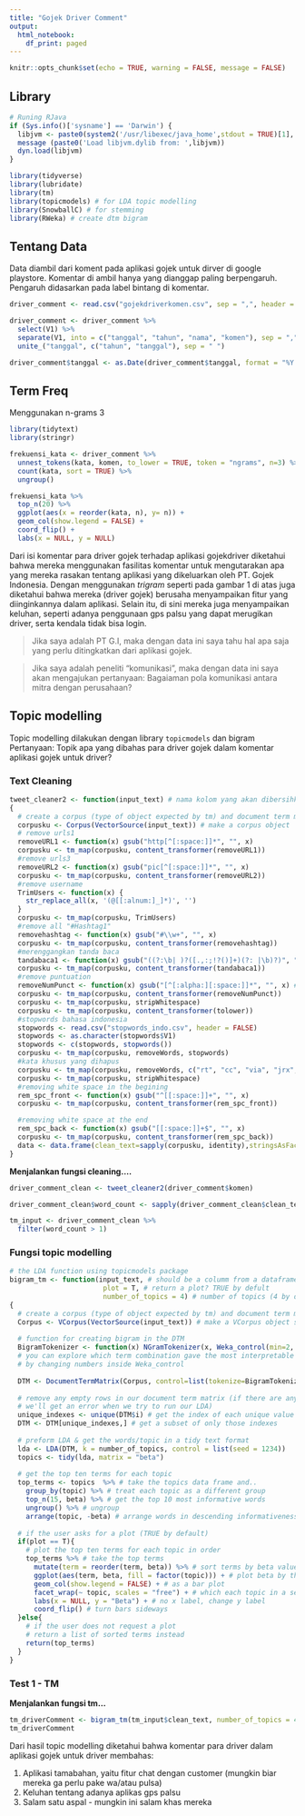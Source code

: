 ```yaml
---
title: "Gojek Driver Comment"
output:
  html_notebook:
    df_print: paged
---
```


```r
knitr::opts_chunk$set(echo = TRUE, warning = FALSE, message = FALSE)
```

## Library
```r
# Runing RJava
if (Sys.info()['sysname'] == 'Darwin') {
  libjvm <- paste0(system2('/usr/libexec/java_home',stdout = TRUE)[1],'/jre/lib/server/libjvm.dylib')
  message (paste0('Load libjvm.dylib from: ',libjvm))
  dyn.load(libjvm)
}

library(tidyverse)
library(lubridate)
library(tm)
library(topicmodels) # for LDA topic modelling 
library(SnowballC) # for stemming
library(RWeka) # create dtm bigram 

```

## Tentang Data
Data diambil dari koment pada aplikasi gojek untuk dirver di google playstore. Komentar di ambil hanya yang dianggap paling berpengaruh. Pengaruh didasarkan pada label bintang di komentar. 

```r
driver_comment <- read.csv("gojekdriverkomen.csv", sep = ",", header = FALSE, stringsAsFactors = FALSE)

driver_comment <- driver_comment %>%
  select(V1) %>%
  separate(V1, into = c("tanggal", "tahun", "nama", "komen"), sep = ",") %>%
  unite_("tanggal", c("tahun", "tanggal"), sep = " ")

driver_comment$tanggal <- as.Date(driver_comment$tanggal, format = "%Y %b %d")
```

## Term Freq
Menggunakan n-grams 3

```r
library(tidytext)
library(stringr)

frekuensi_kata <- driver_comment %>%
  unnest_tokens(kata, komen, to_lower = TRUE, token = "ngrams", n=3) %>%
  count(kata, sort = TRUE) %>%
  ungroup()

frekuensi_kata %>%
  top_n(20) %>%
  ggplot(aes(x = reorder(kata, n), y= n)) +
  geom_col(show.legend = FALSE) + 
  coord_flip() +
  labs(x = NULL, y = NULL)
```

Dari isi komentar para driver gojek terhadap aplikasi gojekdriver diketahui bahwa mereka menggunakan fasilitas komentar untuk mengutarakan apa yang mereka rasakan tentang aplikasi yang dikeluarkan oleh PT. Gojek Indonesia. Dengan menggunakan *trigram* seperti pada gambar 1 di atas juga diketahui bahwa mereka (driver gojek) berusaha menyampaikan fitur yang diinginkannya dalam aplikasi. Selain itu, di sini mereka juga menyampaikan keluhan, seperti adanya penggunaan gps palsu yang dapat merugikan driver, serta kendala tidak bisa login.   

  > Jika saya adalah PT G.I, maka dengan data ini saya tahu hal apa saja yang perlu ditingkatkan dari aplikasi gojek. 

  > Jika saya adalah peneliti "komunikasi", maka dengan data ini saya akan mengajukan pertanyaan: Bagaiaman pola komunikasi antara mitra dengan perusahaan?

## Topic modelling
Topic modelling dilakukan dengan library `topicmodels` dan bigram
Pertanyaan: Topik apa yang dibahas para driver gojek dalam komentar aplikasi gojek untuk driver?

### Text Cleaning
```r
tweet_cleaner2 <- function(input_text) # nama kolom yang akan dibersihkan
{    
  # create a corpus (type of object expected by tm) and document term matrix
  corpusku <- Corpus(VectorSource(input_text)) # make a corpus object
  # remove urls1
  removeURL1 <- function(x) gsub("http[^[:space:]]*", "", x) 
  corpusku <- tm_map(corpusku, content_transformer(removeURL1))
  #remove urls3
  removeURL2 <- function(x) gsub("pic[^[:space:]]*", "", x) 
  corpusku <- tm_map(corpusku, content_transformer(removeURL2))
  #remove username 
  TrimUsers <- function(x) {
    str_replace_all(x, '(@[[:alnum:]_]*)', '')
  }
  corpusku <- tm_map(corpusku, TrimUsers)
  #remove all "#Hashtag1"
  removehashtag <- function(x) gsub("#\\w+", "", x)
  corpusku <- tm_map(corpusku, content_transformer(removehashtag))
  #merenggangkan tanda baca
  tandabaca1 <- function(x) gsub("((?:\b| )?([.,:;!?()]+)(?: |\b)?)", " \\1 ", x, perl=T)
  corpusku <- tm_map(corpusku, content_transformer(tandabaca1))
  #remove puntuation
  removeNumPunct <- function(x) gsub("[^[:alpha:][:space:]]*", "", x) # kecuali - dan '
  corpusku <- tm_map(corpusku, content_transformer(removeNumPunct))
  corpusku <- tm_map(corpusku, stripWhitespace)
  corpusku <- tm_map(corpusku, content_transformer(tolower)) 
  #stopwords bahasa indonesia
  stopwords <- read.csv("stopwords_indo.csv", header = FALSE)
  stopwords <- as.character(stopwords$V1)
  stopwords <- c(stopwords, stopwords())
  corpusku <- tm_map(corpusku, removeWords, stopwords)
  #kata khusus yang dihapus
  corpusku <- tm_map(corpusku, removeWords, c("rt", "cc", "via", "jrx", "balitolakreklamasi", "acehjakartajambisurabayabalintbpaluambon", "wkwkwkwkwkwkwkkkkkkkkkkk", "ok", "gojek", "pt"))
  corpusku <- tm_map(corpusku, stripWhitespace)
  #removing white space in the begining
  rem_spc_front <- function(x) gsub("^[[:space:]]+", "", x)
  corpusku <- tm_map(corpusku, content_transformer(rem_spc_front))

  #removing white space at the end
  rem_spc_back <- function(x) gsub("[[:space:]]+$", "", x)
  corpusku <- tm_map(corpusku, content_transformer(rem_spc_back))
  data <- data.frame(clean_text=sapply(corpusku, identity),stringsAsFactors=F)
}
```


**Menjalankan fungsi cleaning....**

```r
driver_comment_clean <- tweet_cleaner2(driver_comment$komen)

driver_comment_clean$word_count <- sapply(driver_comment_clean$clean_text, function(x) length(unlist(strsplit(as.character(x), "\\W+"))))

tm_input <- driver_comment_clean %>%
  filter(word_count > 1)

```


### Fungsi topic modelling
```r
# the LDA function using topicmodels package
bigram_tm <- function(input_text, # should be a columm from a dataframe
                       plot = T, # return a plot? TRUE by defult
                       number_of_topics = 4) # number of topics (4 by default)
{    
  # create a corpus (type of object expected by tm) and document term matrix
  Corpus <- VCorpus(VectorSource(input_text)) # make a VCorpus object spec for RWeka
  
  # function for creating bigram in the DTM
  BigramTokenizer <- function(x) NGramTokenizer(x, Weka_control(min=2, max=2))
  # you can explore which term combination gave the most interpretable topic for you
  # by changing numbers inside Weka_control
  
  DTM <- DocumentTermMatrix(Corpus, control=list(tokenize=BigramTokenizer))
  
  # remove any empty rows in our document term matrix (if there are any 
  # we'll get an error when we try to run our LDA)
  unique_indexes <- unique(DTM$i) # get the index of each unique value
  DTM <- DTM[unique_indexes,] # get a subset of only those indexes
  
  # preform LDA & get the words/topic in a tidy text format
  lda <- LDA(DTM, k = number_of_topics, control = list(seed = 1234))
  topics <- tidy(lda, matrix = "beta")
  
  # get the top ten terms for each topic
  top_terms <- topics  %>% # take the topics data frame and..
    group_by(topic) %>% # treat each topic as a different group
    top_n(15, beta) %>% # get the top 10 most informative words
    ungroup() %>% # ungroup
    arrange(topic, -beta) # arrange words in descending informativeness
  
  # if the user asks for a plot (TRUE by default)
  if(plot == T){
    # plot the top ten terms for each topic in order
    top_terms %>% # take the top terms
      mutate(term = reorder(term, beta)) %>% # sort terms by beta value 
      ggplot(aes(term, beta, fill = factor(topic))) + # plot beta by theme
      geom_col(show.legend = FALSE) + # as a bar plot
      facet_wrap(~ topic, scales = "free") + # which each topic in a seperate plot
      labs(x = NULL, y = "Beta") + # no x label, change y label 
      coord_flip() # turn bars sideways
  }else{ 
    # if the user does not request a plot
    # return a list of sorted terms instead
    return(top_terms)
  }
}
```

### Test 1 - TM
**Menjalankan fungsi tm...**
```r

tm_driverComment <- bigram_tm(tm_input$clean_text, number_of_topics = 4) # plot top ten terms
tm_driverComment
```

Dari hasil topic modelling diketahui bahwa komentar para driver dalam aplikasi gojek untuk driver membahas:

1. Aplikasi tamabahan, yaitu fitur chat dengan customer (mungkin biar mereka ga perlu pake wa/atau pulsa)
2. Keluhan tentang adanya aplikas gps palsu
3. Salam satu aspal - mungkin ini salam khas mereka


